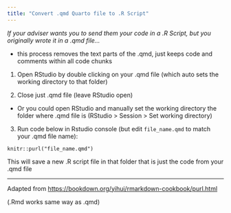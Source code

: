```yaml
---
title: "Convert .qmd Quarto file to .R Script"
---
```


*If your adviser wants you to send them your code in a .R Script, but you originally wrote it in a .qmd file...*

-   this process removes the text parts of the .qmd, just keeps code and comments within all code chunks

1.  Open RStudio by double clicking on your .qmd file (which auto sets the working directory to that folder)

2.  Close just .qmd file (leave RStudio open)

-   Or you could open RStudio and manually set the working directory the folder where .qmd file is (RStudio \> Session \> Set working directory)

3.  Run code below in Rstudio console (but edit `file_name.qmd` to match your .qmd file name):

`knitr::purl("file_name.qmd")`

This will save a new .R script file in that folder that is just the code from your .qmd file

------------------------------------------------------------------------

Adapted from <https://bookdown.org/yihui/rmarkdown-cookbook/purl.html>

(.Rmd works same way as .qmd)
